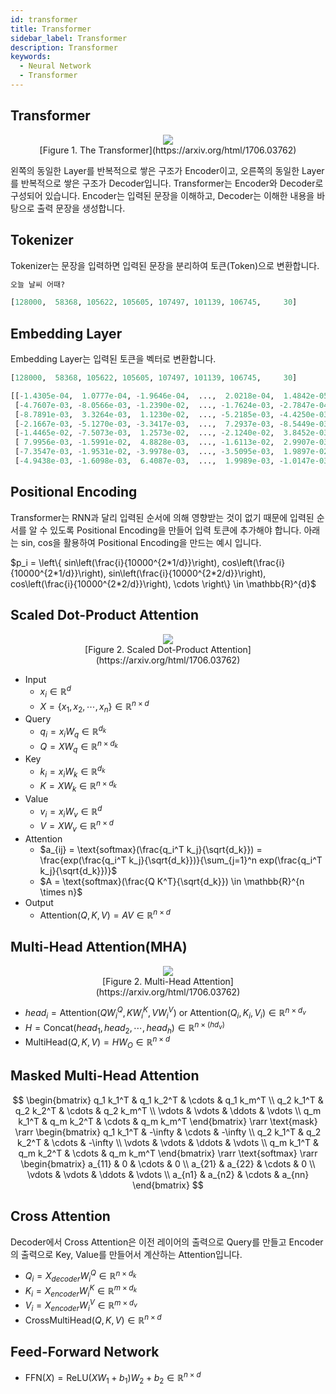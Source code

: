 ```yaml
---
id: transformer
title: Transformer
sidebar_label: Transformer
description: Transformer
keywords:
  - Neural Network
  - Transformer
---
```



## Transformer

<figure>
	<center>
		<img src={useBaseUrl("img/mlops/nn/llm/transformer.png")} />
		<br />
		<figcaption>[Figure 1. The Transformer](https://arxiv.org/html/1706.03762)</figcaption>
	</center>
</figure>

왼쪽의 동일한 Layer를 반복적으로 쌓은 구조가 Encoder이고, 오른쪽의 동일한 Layer를 반복적으로 쌓은 구조가 Decoder입니다. Transformer는 Encoder와 Decoder로 구성되어 있습니다. Encoder는 입력된 문장을 이해하고, Decoder는 이해한 내용을 바탕으로 출력 문장을 생성합니다.

## Tokenizer

Tokenizer는 문장을 입력하면 입력된 문장을 분리하여 토큰(Token)으로 변환합니다.

```python title="Input"
오늘 날씨 어때?
```

```python title="Output"
[128000,  58368, 105622, 105605, 107497, 101139, 106745,     30]
```

## Embedding Layer

Embedding Layer는 입력된 토큰을 벡터로 변환합니다.

```python title="Input"
[128000,  58368, 105622, 105605, 107497, 101139, 106745,     30]
```

```python title="Output"
[[-1.4305e-04,  1.0777e-04, -1.9646e-04,  ...,  2.0218e-04,  1.4842e-05,  3.0136e-04],
 [-4.7607e-03, -8.0566e-03, -1.2390e-02,  ..., -1.7624e-03, -2.7847e-04, -1.0132e-02],
 [-8.7891e-03,  3.3264e-03,  1.1230e-02,  ..., -5.2185e-03, -4.4250e-03,  1.1414e-02],
 [-2.1667e-03, -5.1270e-03, -3.3417e-03,  ...,  7.2937e-03, -8.5449e-03,  3.9978e-03],
 [-1.4465e-02, -7.5073e-03,  1.2573e-02,  ..., -2.1240e-02,  3.8452e-03,  7.4387e-04],
 [ 7.9956e-03, -1.5991e-02,  4.8828e-03,  ..., -1.6113e-02,  2.9907e-03, -8.2779e-04],
 [-7.3547e-03, -1.9531e-02, -3.9978e-03,  ..., -3.5095e-03,  1.9897e-02,  7.8735e-03],
 [-4.9438e-03, -1.6098e-03,  6.4087e-03,  ...,  1.9989e-03, -1.0147e-03, -4.8523e-03]]
```

## Positional Encoding

Transformer는 RNN과 달리 입력된 순서에 의해 영향받는 것이 없기 때문에 입력된 순서를 알 수 있도록 Positional Encoding을 만들어 입력 토큰에 추가해야 합니다. 아래는 sin, cos을 활용하여 Positional Encoding을 만드는 예시 입니다.

$p_i = \left\{ sin\left(\frac{i}{10000^{2*1/d}}\right), cos\left(\frac{i}{10000^{2*1/d}}\right), sin\left(\frac{i}{10000^{2*2/d}}\right), cos\left(\frac{i}{10000^{2*2/d}}\right), \cdots \right\} \in \mathbb{R}^{d}$

## Scaled Dot-Product Attention

<figure>
	<center>
		<img src={useBaseUrl("img/mlops/nn/llm/scaled-dot-product-attention.png")} />
		<br />
		<figcaption>[Figure 2. Scaled Dot-Product Attention](https://arxiv.org/html/1706.03762)</figcaption>
	</center>
</figure>

- Input
  - $x_i \in \mathbb{R}^d$
  - $X = \left\{ x_1, x_2, \cdots, x_n \right\} \in \mathbb{R}^{n \times d}$
- Query
  - $q_i = x_i W_q \in \mathbb{R}^{d_k}$
  - $Q=X W_q \in \mathbb{R}^{n \times d_k}$
- Key
  - $k_i = x_i W_k  \in \mathbb{R}^{d_k}$
  - $K = X W_k \in \mathbb{R}^{n \times d_k}$
- Value
  - $v_i = x_i W_v \in \mathbb{R}^{d}$
  - $V = X W_v \in \mathbb{R}^{n \times d}$
- Attention
  - $a_{ij} = \text{softmax}(\frac{q_i^T k_j}{\sqrt{d_k}}) = \frac{exp(\frac{q_i^T k_j}{\sqrt{d_k}})}{\sum_{j=1}^n exp(\frac{q_i^T k_j}{\sqrt{d_k}})}$
  - $A = \text{softmax}(\frac{Q K^T}{\sqrt{d_k}}) \in \mathbb{R}^{n \times n}$
- Output
  - $\text{Attention}(Q, K, V) = A V \in \mathbb{R}^{n \times d}$

## Multi-Head Attention(MHA)

<figure>
	<center>
		<img src={useBaseUrl("img/mlops/nn/llm/multi-head-attention.png")} />
		<br />
		<figcaption>[Figure 2. Multi-Head Attention](https://arxiv.org/html/1706.03762)</figcaption>
	</center>
</figure>

- $head_i = \text{Attention}(QW_i^Q, KW_i^K, VW_i^V) \text{ or } \text{Attention}(Q_i, K_i, V_i) \in \mathbb{R}^{n \times d_v}$
- $H = \text{Concat}(head_1, head_2, \cdots, head_h) \in \mathbb{R}^{n \times (h d_v)}$
- $\text{MultiHead}(Q,K,V) = H W_O \in \mathbb{R}^{n \times d}$

## Masked Multi-Head Attention

$$
\begin{bmatrix}
  q_1 k_1^T & q_1 k_2^T & \cdots & q_1 k_m^T \\
  q_2 k_1^T & q_2 k_2^T & \cdots & q_2 k_m^T \\
  \vdots & \vdots & \ddots & \vdots \\
  q_m k_1^T & q_m k_2^T & \cdots & q_m k_m^T
\end{bmatrix}
\rarr
\text{mask}
\rarr
\begin{bmatrix}
  q_1 k_1^T & -\infty & \cdots & -\infty \\
  q_2 k_1^T & q_2 k_2^T & \cdots & -\infty \\
  \vdots & \vdots & \ddots & \vdots \\
  q_m k_1^T & q_m k_2^T & \cdots & q_m k_m^T
\end{bmatrix}
\rarr
\text{softmax}
\rarr
\begin{bmatrix}
  a_{11} & 0 & \cdots & 0 \\
  a_{21} & a_{22} & \cdots & 0 \\
  \vdots & \vdots & \ddots & \vdots \\
  a_{n1} & a_{n2} & \cdots & a_{nn}
\end{bmatrix}
$$

## Cross Attention

Decoder에서 Cross Attention은 이전 레이어의 출력으로 Query를 만들고 Encoder의 출력으로 Key, Value를 만들어서 계산하는 Attention입니다.

- $Q_i = X_{decoder} W_i^Q \in \mathbb{R}^{n \times d_k}$
- $K_i = X_{encoder} W_i^K \in \mathbb{R}^{m \times d_k}$
- $V_i = X_{encoder} W_i^V \in \mathbb{R}^{m \times d_v}$
- $\text{CrossMultiHead}(Q, K, V) \in \mathbb{R}^{n \times d}$

## Feed-Forward Network

- $\text{FFN}(X) = \text{ReLU}(X W_1 + b_1) W_2 + b_2 \in \mathbb{R}^{n \times d}$
